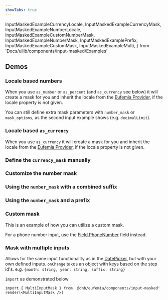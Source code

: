 ```yaml
---
showTabs: true
---
```


  InputMaskedExampleCurrencyLocale,
  InputMaskedExampleCurrencyMask,
  InputMaskedExampleNumberLocale,
  InputMaskedExampleCustomNumberMask,
  InputMaskedExampleNumberMask,
  InputMaskedExamplePrefix,
  InputMaskedExampleCustomMask,
  InputMaskedExampleMulti,
} from 'Docs/uilib/components/input-masked/Examples'

## Demos

<ChangeLocale
  label="Locale used in the demos:"
  labelDirection="vertical"
  bottom
/>

### Locale based numbers

When you use `as_number` or `as_percent` (and `as_currency` see below) it will create a mask for you and inherit the locale from the [Eufemia Provider](/uilib/usage/customisation/provider), if the locale property is not given.

You can still define extra mask parameters with `number_mask` or `mask_options`, as the second input example shows (e.g. `decimalLimit`).

<InputMaskedExampleNumberLocale />

### Locale based `as_currency`

When you use `as_currency` it will create a mask for you and inherit the locale from the [Eufemia Provider](/uilib/usage/customisation/provider), if the locale property is not given.

<InputMaskedExampleCurrencyLocale />

### Define the `currency_mask` manually

<InputMaskedExampleCurrencyMask />

### Customize the number mask

<InputMaskedExampleCustomNumberMask />

### Using the `number_mask` with a combined suffix

<InputMaskedExampleNumberMask />

### Using the `number_mask` and a prefix

<InputMaskedExamplePrefix />

### Custom mask

This is an example of how you can utilize a custom mask.

For a phone number input, use the [Field.PhoneNumber](/uilib/extensions/forms/feature-fields/PhoneNumber/) field instead.

<InputMaskedExampleCustomMask />

### Mask with multiple inputs

Allows for the same input functionality as in the [DatePicker](/uilib/components/date-picker), but with your own defined inputs.
`onChange` takes an object with keys based on the step id's. e.g. `{month: string, year: string, suffix: string}`

`import` as demonstrated below

```tsx
import { MultiInputMask } from '@dnb/eufemia/components/input-masked'
render(<MultiInputMask />)
```

<InputMaskedExampleMulti />
